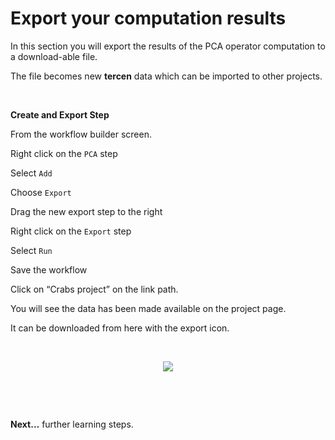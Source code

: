 # Export your computation results

In this section you will export the results of the PCA operator computation to a download-able file.

The file becomes new __tercen__ data which can be imported to other projects.

\

__Create and Export Step__

From the workflow builder screen.

Right click on the `PCA` step

Select `Add`

Choose `Export`

Drag the new export step to the right

Right click on the `Export` step

Select `Run`

Save the workflow

Click on "Crabs project" on the link path.

You will see the data has been made available on the project page.

It can be downloaded from here with the export icon.

\

<center><img src="images/1301_export.gif"></center>

\

\

__Next...__ further learning steps.
